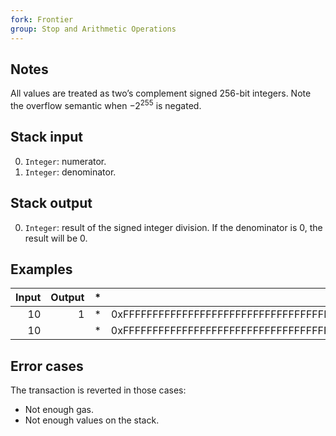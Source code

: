 ```yaml
---
fork: Frontier
group: Stop and Arithmetic Operations
---
```


## Notes

All values are treated as two’s complement signed 256-bit integers. Note the overflow semantic when −2<sup>255</sup> is negated.

## Stack input

0. `Integer`: numerator.
1. `Integer`: denominator.

## Stack output

0. `Integer`: result of the signed integer division. If the denominator is 0, the result will be 0.

## Examples

| Input | Output | * | Input | Output |
|------:|-------:|-|------:|-------:|
| 10 | 1 | * | 0xFFFFFFFFFFFFFFFFFFFFFFFFFFFFFFFFFFFFFFFFFFFFFFFFFFFFFFFFFFFFFFFF | 2 |
| 10 | | * | 0xFFFFFFFFFFFFFFFFFFFFFFFFFFFFFFFFFFFFFFFFFFFFFFFFFFFFFFFFFFFFFFFE | |

## Error cases

The transaction is reverted in those cases:
- Not enough gas.
- Not enough values on the stack.
